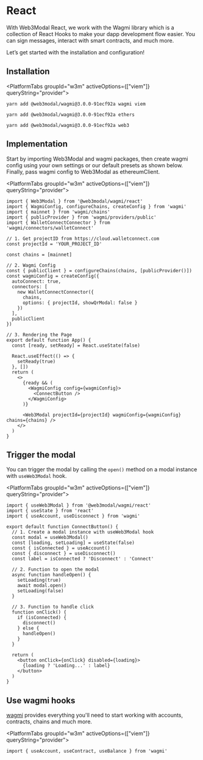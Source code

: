 
# React

With Web3Modal React, we work with the Wagmi library which is a collection of React Hooks to make your dapp development flow easier. You can sign messages, interact with smart contracts, and much more.

Let’s get started with the installation and configuration!

<CloudBanner />

## Installation

<PlatformTabs groupId="w3m" activeOptions={["viem"]} queryString="provider">

<PlatformTabItem value="viem">

```npm2yarn
yarn add @web3modal/wagmi@3.0.0-91ecf92a wagmi viem
```

</PlatformTabItem>

<PlatformTabItem value="ethers">

<!-- TODO: -->

```npm2yarn
yarn add @web3modal/wagmi@3.0.0-91ecf92a ethers
```

</PlatformTabItem>

<PlatformTabItem value="web3js">

<!-- TODO: -->

```npm2yarn
yarn add @web3modal/wagmi@3.0.0-91ecf92a web3
```

</PlatformTabItem>

</PlatformTabs>

## Implementation

Start by importing Web3Modal and wagmi packages, then create wagmi config using your own settings or our default presets as shown below. Finally, pass wagmi config to Web3Modal as ethereumClient.

<PlatformTabs groupId="w3m" activeOptions={["viem"]} queryString="provider">

<PlatformTabItem value="viem">

```tsx
import { Web3Modal } from '@web3modal/wagmi/react'
import { WagmiConfig, configureChains, createConfig } from 'wagmi'
import { mainnet } from 'wagmi/chains'
import { publicProvider } from 'wagmi/providers/public'
import { WalletConnectConnector } from 'wagmi/connectors/walletConnect'

// 1. Get projectID from https://cloud.walletconnect.com
const projectId = 'YOUR_PROJECT_ID'

const chains = [mainnet]

// 2. Wagmi Config
const { publicClient } = configureChains(chains, [publicProvider()])
const wagmiConfig = createConfig({
  autoConnect: true,
  connectors: [
    new WalletConnectConnector({
      chains,
      options: { projectId, showQrModal: false }
    })
  ],
  publicClient
})

// 3. Rendering the Page
export default function App() {
  const [ready, setReady] = React.useState(false)

  React.useEffect(() => {
    setReady(true)
  }, [])
  return (
    <>
      {ready && (
        <WagmiConfig config={wagmiConfig}>
          <ConnectButton />
        </WagmiConfig>
      )}

      <Web3Modal projectId={projectId} wagmiConfig={wagmiConfig} chains={chains} />
    </>
  )
}
```

</PlatformTabItem>

<PlatformTabItem value="ethers">

<!-- TODO: -->

</PlatformTabItem>

<PlatformTabItem value="web3js">

<!-- TODO: -->

</PlatformTabItem>

</PlatformTabs>

## Trigger the modal

You can trigger the modal by calling the `open()` method on a modal instance with `useWeb3Modal` hook.

<PlatformTabs groupId="w3m" activeOptions={["viem"]} queryString="provider">

<PlatformTabItem value="viem">

```tsx
import { useWeb3Modal } from '@web3modal/wagmi/react'
import { useState } from 'react'
import { useAccount, useDisconnect } from 'wagmi'

export default function ConnectButton() {
  // 1. Create a modal instance with useWeb3Modal hook
  const modal = useWeb3Modal()
  const [loading, setLoading] = useState(false)
  const { isConnected } = useAccount()
  const { disconnect } = useDisconnect()
  const label = isConnected ? 'Disconnect' : 'Connect'

  // 2. Function to open the modal
  async function handleOpen() {
    setLoading(true)
    await modal.open()
    setLoading(false)
  }

  // 3. Function to handle click
  function onClick() {
    if (isConnected) {
      disconnect()
    } else {
      handleOpen()
    }
  }

  return (
    <button onClick={onClick} disabled={loading}>
      {loading ? 'Loading...' : label}
    </button>
  )
}
```

</PlatformTabItem>

<PlatformTabItem value="ethers">

<!-- TODO: -->

</PlatformTabItem>

<PlatformTabItem value="web3js">

<!-- TODO: -->

</PlatformTabItem>

</PlatformTabs>

## Use wagmi hooks

[wagmi](https://wagmi.sh) provides everything you'll need to start working with accounts, contracts, chains and much more.

<PlatformTabs groupId="w3m" activeOptions={["viem"]} queryString="provider">

<PlatformTabItem value="viem">

```tsx
import { useAccount, useContract, useBalance } from 'wagmi'
```

</PlatformTabItem>

<PlatformTabItem value="ethers">

<!-- TODO: -->

</PlatformTabItem>

<PlatformTabItem value="web3js">

<!-- TODO: -->

</PlatformTabItem>

</PlatformTabs>
